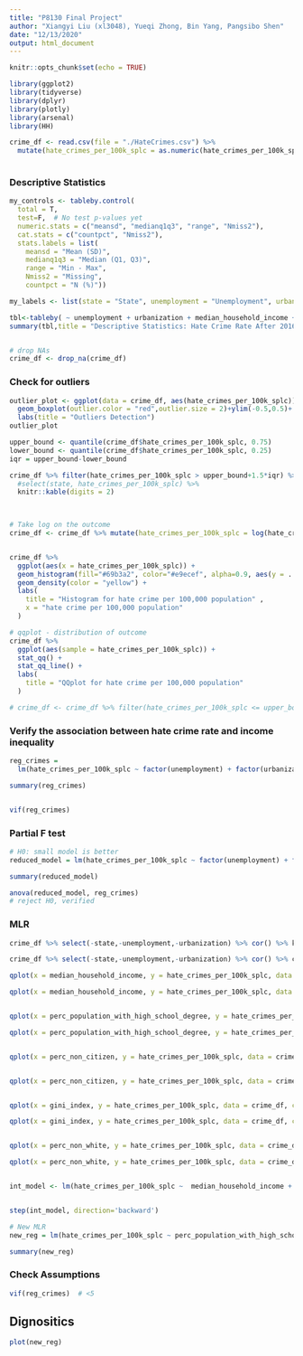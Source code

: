```yaml
---
title: "P8130 Final Project"
author: "Xiangyi Liu (xl3048), Yueqi Zhong, Bin Yang, Pangsibo Shen"
date: "12/13/2020"
output: html_document
---
```


```r
knitr::opts_chunk$set(echo = TRUE)

library(ggplot2)
library(tidyverse)
library(dplyr)
library(plotly)
library(arsenal)
library(HH)

```


```r
crime_df <- read.csv(file = "./HateCrimes.csv") %>% 
  mutate(hate_crimes_per_100k_splc = as.numeric(hate_crimes_per_100k_splc))
  
```


### Descriptive Statistics
```r
my_controls <- tableby.control(
  total = T,
  test=F,  # No test p-values yet
  numeric.stats = c("meansd", "medianq1q3", "range", "Nmiss2"),
  cat.stats = c("countpct", "Nmiss2"),
  stats.labels = list(
    meansd = "Mean (SD)",
    medianq1q3 = "Median (Q1, Q3)",
    range = "Min - Max",
    Nmiss2 = "Missing",
    countpct = "N (%)"))

my_labels <- list(state = "State", unemployment = "Unemployment", urbanization = "Urbanization", median_household_income = "Median Household Income", perc_population_with_high_school_degree = "High School Education %", perc_non_citizen = "Non Citizen %", gini_index = "Gini Index", perc_non_white = " Non White %", hate_crimes_per_100k_splc = "Hate Crime Rate per 100K")

tbl<-tableby( ~ unemployment + urbanization + median_household_income + perc_population_with_high_school_degree + perc_non_citizen + gini_index + perc_non_white + hate_crimes_per_100k_splc,data = crime_df, control=my_controls,test=FALSE)
summary(tbl,title = "Descriptive Statistics: Hate Crime Rate After 2016 Election",labelTranslations = my_labels,text=TRUE)


# drop NAs
crime_df <- drop_na(crime_df)
```


### Check for outliers
```r
outlier_plot <- ggplot(data = crime_df, aes(hate_crimes_per_100k_splc))+
  geom_boxplot(outlier.color = "red",outlier.size = 2)+ylim(-0.5,0.5)+
  labs(title = "Outliers Detection")
outlier_plot

upper_bound <- quantile(crime_df$hate_crimes_per_100k_splc, 0.75)
lower_bound <- quantile(crime_df$hate_crimes_per_100k_splc, 0.25)
iqr = upper_bound-lower_bound

crime_df %>% filter(hate_crimes_per_100k_splc > upper_bound+1.5*iqr) %>% 
  #select(state, hate_crimes_per_100k_splc) %>%
  knitr::kable(digits = 2)
 


# Take log on the outcome
crime_df <- crime_df %>% mutate(hate_crimes_per_100k_splc = log(hate_crimes_per_100k_splc))


crime_df %>% 
  ggplot(aes(x = hate_crimes_per_100k_splc)) +
  geom_histogram(fill="#69b3a2", color="#e9ecef", alpha=0.9, aes(y = ..density..)) + 
  geom_density(color = "yellow") +
  labs(
    title = "Histogram for hate crime per 100,000 population" ,
    x = "hate crime per 100,000 population"
  )

# qqplot - distribution of outcome
crime_df %>% 
  ggplot(aes(sample = hate_crimes_per_100k_splc)) + 
  stat_qq() + 
  stat_qq_line() +
  labs(
    title = "QQplot for hate crime per 100,000 population"
  )

# crime_df <- crime_df %>% filter(hate_crimes_per_100k_splc <= upper_bound+1.5*iqr)

```


### Verify the association between hate crime rate and income inequality

```r

reg_crimes = 
  lm(hate_crimes_per_100k_splc ~ factor(unemployment) + factor(urbanization) + median_household_income + perc_population_with_high_school_degree + perc_non_citizen + gini_index + perc_non_white, data = crime_df)

summary(reg_crimes)


vif(reg_crimes)
```


### Partial F test
```r

# H0: small model is better
reduced_model = lm(hate_crimes_per_100k_splc ~ factor(unemployment) + factor(urbanization) + median_household_income + perc_population_with_high_school_degree + perc_non_citizen + perc_non_white, data = crime_df)

summary(reduced_model)

anova(reduced_model, reg_crimes)
# reject H0, verified
```


### MLR
```r
crime_df %>% select(-state,-unemployment,-urbanization) %>% cor() %>% knitr::kable(digits = 2)

crime_df %>% select(-state,-unemployment,-urbanization) %>% cor() %>% corrplot::corrplot(method = "circle", type = "upper", diag=FALSE)
```


```r
qplot(x = median_household_income, y = hate_crimes_per_100k_splc, data = crime_df, color =factor(urbanization))+geom_smooth(method = "lm", se = FALSE)

qplot(x = median_household_income, y = hate_crimes_per_100k_splc, data = crime_df, color =factor(unemployment))+geom_smooth(method = "lm", se = FALSE)


qplot(x = perc_population_with_high_school_degree, y = hate_crimes_per_100k_splc, data = crime_df, color =factor(urbanization))+geom_smooth(method = "lm", se = FALSE)

qplot(x = perc_population_with_high_school_degree, y = hate_crimes_per_100k_splc, data = crime_df, color =factor(unemployment))+geom_smooth(method = "lm", se = FALSE)


qplot(x = perc_non_citizen, y = hate_crimes_per_100k_splc, data = crime_df, color =factor(urbanization))+geom_smooth(method = "lm", se = FALSE)


qplot(x = perc_non_citizen, y = hate_crimes_per_100k_splc, data = crime_df, color =factor(unemployment))+geom_smooth(method = "lm", se = FALSE)


qplot(x = gini_index, y = hate_crimes_per_100k_splc, data = crime_df, color =factor(urbanization))+geom_smooth(method = "lm", se = FALSE)

qplot(x = gini_index, y = hate_crimes_per_100k_splc, data = crime_df, color =factor(unemployment))+geom_smooth(method = "lm", se = FALSE)


qplot(x = perc_non_white, y = hate_crimes_per_100k_splc, data = crime_df, color =factor(urbanization))+geom_smooth(method = "lm", se = FALSE)

qplot(x = perc_non_white, y = hate_crimes_per_100k_splc, data = crime_df, color =factor(unemployment))+geom_smooth(method = "lm", se = FALSE)



```




```r

int_model <- lm(hate_crimes_per_100k_splc ~  median_household_income + perc_population_with_high_school_degree + perc_non_citizen + gini_index + perc_non_white + median_household_income * urbanization + median_household_income * unemployment + perc_population_with_high_school_degree * urbanization + perc_population_with_high_school_degree * unemployment + perc_non_citizen * urbanization + gini_index * urbanization + perc_non_white * urbanization,data = crime_df)


step(int_model, direction='backward')

# New MLR
new_reg = lm(hate_crimes_per_100k_splc ~ perc_population_with_high_school_degree + gini_index + median_household_income + urbanization * median_household_income, data = crime_df)

summary(new_reg)
```

### Check Assumptions
```r
vif(reg_crimes)  # <5

```



## Dignositics
```r
plot(new_reg)
```







